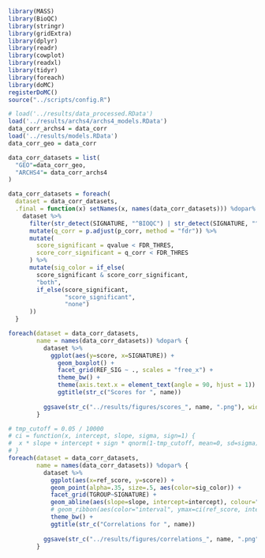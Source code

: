 ```r
library(MASS)
library(BioQC)
library(stringr)
library(gridExtra)
library(dplyr)
library(readr)
library(cowplot)
library(readxl)
library(tidyr)
library(foreach)
library(doMC)
registerDoMC()
source("../scripts/config.R")
```

```r
# load('../results/data_processed.RData')
load('../results/archs4/archs4_models.RData')
data_corr_archs4 = data_corr
load('../results/models.RData')
data_corr_geo = data_corr

data_corr_datasets = list(
  "GEO"=data_corr_geo,
  "ARCHS4"= data_corr_archs4
)
```

```r
data_corr_datasets = foreach(
  dataset = data_corr_datasets,
  .final = function(x) setNames(x, names(data_corr_datasets))) %dopar% {
    dataset %>%
      filter(str_detect(SIGNATURE, "^BIOQC") | str_detect(SIGNATURE, "^GTEX")) %>%
      mutate(q_corr = p.adjust(p_corr, method = "fdr")) %>%
      mutate(
        score_significant = qvalue < FDR_THRES,
        score_corr_significant = q_corr < FDR_THRES
      ) %>%
      mutate(sig_color = if_else(
        score_significant & score_corr_significant,
        "both",
        if_else(score_significant,
                "score_significant",
                "none")
      ))
  }


```


```r
foreach(dataset = data_corr_datasets,
        name = names(data_corr_datasets)) %dopar% {
          dataset %>% 
            ggplot(aes(y=score, x=SIGNATURE)) + 
              geom_boxplot() + 
              facet_grid(REF_SIG ~ ., scales = "free_x") + 
              theme_bw() + 
              theme(axis.text.x = element_text(angle = 90, hjust = 1)) +
              ggtitle(str_c("Scores for ", name))
          
          ggsave(str_c("../results/figures/scores_", name, ".png"), width=48, height=24, dpi=300, limitsize=FALSE)
        }
```


```r
# tmp_cutoff = 0.05 / 10000 
# ci = function(x, intercept, slope, sigma, sign=1) {
#  x * slope + intercept + sign * qnorm(1-tmp_cutoff, mean=0, sd=sigma) 
# }
foreach(dataset = data_corr_datasets,
        name = names(data_corr_datasets)) %dopar% {
          dataset %>% 
            ggplot(aes(x=ref_score, y=score)) + 
            geom_point(alpha=.35, size=.5, aes(color=sig_color)) + 
            facet_grid(TGROUP~SIGNATURE) + 
            geom_abline(aes(slope=slope, intercept=intercept), colour="red") + 
            # geom_ribbon(aes(color="interval", ymax=ci(ref_score, intercept, slope, sigma, 1), ymin=ci(ref_score, intercept, slope, sigma, -1), alpha=.2, show.legend = TRUE)) +
            theme_bw() + 
            ggtitle(str_c("Correlations for ", name))
          
          ggsave(str_c("../results/figures/correlations_", name, ".png"), width=299, height=20, dpi=72, limitsize=FALSE)
        }

```












